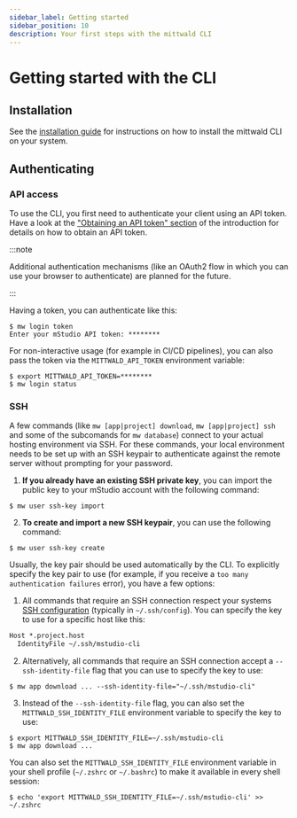 ```yaml
---
sidebar_label: Getting started
sidebar_position: 10
description: Your first steps with the mittwald CLI
---
```


# Getting started with the CLI

## Installation

See the [installation guide](./install.md) for instructions on how to install the mittwald CLI on your system.

## Authenticating

### API access

To use the CLI, you first need to authenticate your client using an API token. Have a look at the ["Obtaining an API token" section](../../intro#obtaining-an-api-token) of the introduction for details on how to obtain an API token.

:::note

Additional authentication mechanisms (like an OAuth2 flow in which you can use your browser to authenticate) are planned for the future.

:::

Having a token, you can authenticate like this:

```
$ mw login token
Enter your mStudio API token: ********
```

For non-interactive usage (for example in CI/CD pipelines), you can also pass the token via the `MITTWALD_API_TOKEN` environment variable:

```
$ export MITTWALD_API_TOKEN=********
$ mw login status
```

### SSH

A few commands (like `mw [app|project] download`, `mw [app|project] ssh` and some of the subcomands for `mw database`) connect to your actual hosting environment via SSH. For these commands, your local environment needs to be set up with an SSH keypair to authenticate against the remote server without prompting for your password.

1. **If you already have an existing SSH private key**, you can import the public key to your mStudio account with the following command:

```
$ mw user ssh-key import
   ```

2. **To create and import a new SSH keypair**, you can use the following command:

```
$ mw user ssh-key create
   ```

Usually, the key pair should be used automatically by the CLI. To explicitly specify the key pair to use (for example, if you receive a `too many authentication failures` error), you have a few options:

1. All commands that require an SSH connection respect your systems [SSH configuration](https://linux.die.net/man/5/ssh_config) (typically in `~/.ssh/config`). You can specify the key to use for a specific host like this:

```txt title="~/.ssh/config"
Host *.project.host
  IdentityFile ~/.ssh/mstudio-cli
   ```

2. Alternatively, all commands that require an SSH connection accept a `--ssh-identity-file` flag that you can use to specify the key to use:

```
$ mw app download ... --ssh-identity-file="~/.ssh/mstudio-cli"
   ```

3. Instead of the `--ssh-identity-file` flag, you can also set the `MITTWALD_SSH_IDENTITY_FILE` environment variable to specify the key to use:

```
$ export MITTWALD_SSH_IDENTITY_FILE=~/.ssh/mstudio-cli
$ mw app download ...
   ```

You can also set the `MITTWALD_SSH_IDENTITY_FILE` environment variable in your shell profile (`~/.zshrc` or `~/.bashrc`) to make it available in every shell session:

```
$ echo 'export MITTWALD_SSH_IDENTITY_FILE=~/.ssh/mstudio-cli' >> ~/.zshrc
   ```
